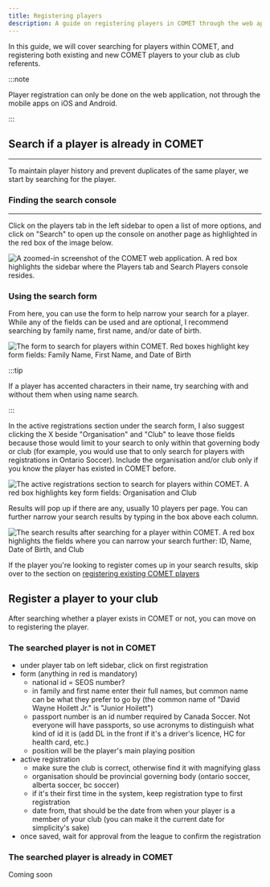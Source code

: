 ```yaml
---
title: Registering players
description: A guide on registering players in COMET through the web application
---
```



In this guide, we will cover searching for players within COMET, and registering both existing and new COMET players to your club as club referents.

:::note

Player registration can only be done on the web application, not through the mobile apps on iOS and Android.

:::

## Search if a player is already in COMET

---

To maintain player history and prevent duplicates of the same player, we start by searching for the player.

### Finding the search console

---

Click on the players tab in the left sidebar to open a list of more options, and click on "Search" to open up the console on another page as highlighted in the red box of the image below.

<Image
  src={searchSidebar}
  alt="A zoomed-in screenshot of the COMET web application. A red box highlights the sidebar where the Players tab and Search Players console resides."
/>

### Using the search form

From here, you can use the form to help narrow your search for a player. While any of the fields can be used and are optional, I recommend searching by family name, first name, and/or date of birth.

<Image
  src={searchPlayer}
  alt="The form to search for players within COMET. Red boxes highlight key form fields: Family Name, First Name, and Date of Birth"
/>

:::tip

If a player has accented characters in their name, try searching with and without them when using name search.

:::

In the active registrations section under the search form, I also suggest clicking the X beside "Organisation" and "Club" to leave those fields because those would limit to your search to only within that governing body or club (for example, you would use that to only search for players with registrations in Ontario Soccer). Include the organisation and/or club only if you know the player has existed in COMET before.

<Image
  src={searchActiveRegistrations}
  alt="The active registrations section to search for players within COMET. A red box highlights key form fields: Organisation and Club"
/>

Results will pop up if there are any, usually 10 players per page. You can further narrow your search results by typing in the box above each column.

<Image
  src={searchResults}
  alt="The search results after searching for a player within COMET. A red box highlights the fields where you can narrow your search further: ID, Name, Date of Birth, and Club"
/>

If the player you're looking to register comes up in your search results, skip over to the section on [registering existing COMET players](#the-searched-player-is-already-in-comet)

## Register a player to your club

After searching whether a player exists in COMET or not, you can move on to registering the player.

### The searched player is not in COMET

- under player tab on left sidebar, click on first registration
- form (anything in red is mandatory)
  - national id = SEOS number?
  - in family and first name enter their full names, but common name can be what they prefer to go by (the common name of "David Wayne Hoilett Jr." is "Junior Hoilett")
  - passport number is an id number required by Canada Soccer. Not everyone will have passports, so use acronyms to distinguish what kind of id it is (add DL in the front if it's a driver's licence, HC for health card, etc.)
  - position will be the player's main playing position
- active registration
  - make sure the club is correct, otherwise find it with magnifying glass
  - organisation should be provincial governing body (ontario soccer, alberta soccer, bc soccer)
  - if it's their first time in the system, keep registration type to first registration
  - date from, that should be the date from when your player is a member of your club (you can make it the current date for simplicity's sake)
- once saved, wait for approval from the league to confirm the registration

### The searched player is already in COMET

Coming soon
